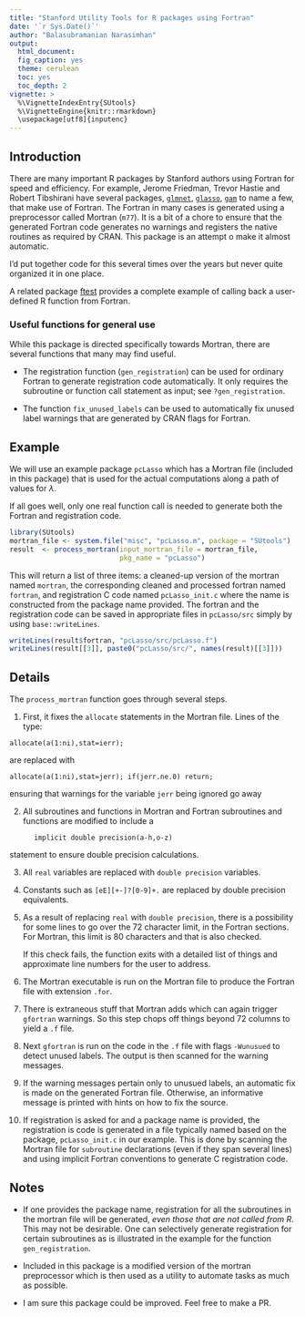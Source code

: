 ```yaml
---
title: "Stanford Utility Tools for R packages using Fortran"
date: '`r Sys.Date()`'
author: "Balasubramanian Narasimhan"
output:
  html_document:
  fig_caption: yes
  theme: cerulean
  toc: yes
  toc_depth: 2
vignette: >
  %\VignetteIndexEntry{SUtools}
  %\VignetteEngine{knitr::rmarkdown}
  \usepackage[utf8]{inputenc}
---
```


## Introduction

There are many important R packages by Stanford authors using Fortran
for speed and efficiency. For example, Jerome Friedman, Trevor Hastie
and Robert Tibshirani have several packages,
[`glmnet`](https://cran.r-project.org/package=glmnet),
[`glasso`](https://cran.r-project.org/package=glasso),
[`gam`](https://cran.r-project.org/package=gam) to name a few, that
make use of Fortran. The Fortran in many cases is generated using a
preprocessor called Mortran (`m77`). It is a bit of a chore to ensure
that the generated Fortran code generates no warnings and registers
the native routines as required by CRAN.  This package is an attempt o
make it almost automatic. 

I'd put together code for this several times over the years but never
quite organized it in one place. 

A related package [ftest](https://github.com/bnaras/ftest) provides a
complete example of calling back a user-defined R function from
Fortran. 

### Useful functions for general use

While this package is directed specifically towards Mortran, there are
several functions that many may find useful.

- The registration function (`gen_registration`) can be used for
ordinary Fortran to generate registration code automatically. It only
requires the subroutine or function call statement as input; see
`?gen_registration`. 

- The function `fix_unused_labels` can be used to automatically fix
unused label warnings that are generated by CRAN flags for Fortran. 


## Example

We will use an example package `pcLasso` which has a Mortran file
(included in this package) that is used for the actual computations
along a path of values for $\lambda$. 

If all goes well, only one real function call is needed to generate
both the Fortran and registration code. 

```r
library(SUtools)
mortran_file <- system.file("misc", "pcLasso.m", package = "SUtools")
result  <- process_mortran(input_mortran_file = mortran_file,
                           pkg_name = "pcLasso")
```

This will return a list of three items: a cleaned-up version of the
mortran named `mortran`, the corresponding cleaned and processed
fortran named `fortran`, and registration C code named
`pcLasso_init.c` where the name is constructed from the package name
provided.  The fortran and the registration code can be saved in
appropriate files in `pcLasso/src` simply by using `base::writeLines`.

```r
writeLines(result$fortran, "pcLasso/src/pcLasso.f")
writeLines(result[[3]], paste0("pcLasso/src/", names(result)[[3]]))
```

## Details

The `process_mortran` function goes through several steps.

1. First, it fixes the `allocate` statements in the Mortran
   file. Lines of the type: 
```
allocate(a(1:ni),stat=ierr);
``` 
are replaced with 
```
allocate(a(1:ni),stat=jerr); if(jerr.ne.0) return;
```
ensuring that warnings for the variable `jerr` being ignored go away

2. All subroutines and functions in Mortran and Fortran subroutines
   and functions are modified to include a 
```
      implicit double precision(a-h,o-z)
```
statement to ensure double precision calculations.

3. All `real` variables are replaced with `double precision`
   variables. 

4. Constants such as `[eE][+-]?[0-9]+.` are replaced by double
   precision equivalents. 

5. As a result of replacing `real` with `double precision`, there is a
   possibility for some lines to go over the 72 character limit,
   in the Fortran sections.  For Mortran, this limit is 80 characters
   and that is also checked. 
   
   If this check fails, the function exits with a detailed list of
   things and approximate line numbers for the user to address.
   
6. The Mortran executable is run on the Mortran file to produce the
   Fortran file with extension `.for`. 

7. There is extraneous stuff that Mortran adds which can again trigger
   `gfortran` warnings. So this step chops off things beyond 72
   columns to yield a `.f` file.

8. Next `gfortran` is run on the code in the `.f` file with flags
   `-Wunusued` to detect unused labels. The output is then scanned for
   the warning messages.
   
9. If the warning messages pertain only to unusued labels, an
   automatic fix is made on the generated Fortran file. Otherwise, an
   informative message is printed with hints on how to fix the source.
   
10. If registration is asked for and a package name is provided, the
    registration is code is generated in a file typically named based
    on the package, `pcLasso_init.c` in our example. This is done by
    scanning the Mortran file for `subroutine` declarations (even if
    they span several lines) and using implicit Fortran conventions to
    generate C registration code. 
	
## Notes

- If one provides the package name, registration for all the
  subroutines in the mortran file will be generated, _even those that
  are not called from R_. This may not be desirable. One can
  selectively generate registration for certain subroutines as is
  illustrated in the example for the function `gen_registration`.

- Included in this package is a modified version of the mortran
  preprocessor which is then used as a utility to automate tasks as
  much as possible.

- I am sure this package could be improved. Feel free to make a PR.








